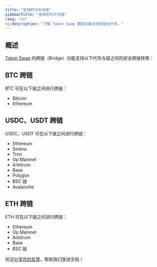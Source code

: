 ```yaml
---
title: "支持的代币与链"
sidebarTitle: "支持的代币与链"
lang: "cn"
og:description: "了解 Token Swap 跨链功能支持的链与代币。"
---
```


## 概述

[Token Swap](/cn/apps/token-swap/introduction) 的跨链（Bridge）功能支持以下代币与链之间的安全跨链转移：

## BTC 跨链
BTC 可在以下链之间进行跨链：
- Bitcoin
- Ethereum

## USDC、USDT 跨链
USDC、USDT 可在以下链之间进行跨链：
- Ethereum
- Solana
- Tron
- Op Mainnet
- Arbitrum
- Base
- Polygon
- BSC 链
- Avalanche

## ETH 跨链
ETH 可在以下链之间进行跨链：
- Ethereum
- Op Mainnet
- Arbitrum
- Base
- BSC 链

<Tip>欢迎[分享您的反馈](https://forms.zohopublic.com/cobo/form/DocumentFeedbackForm/formperma/QvLOhxJv1_JMsJ-1dleZ8Itb_7rzN-LtgvsDdxosoVI?referrername=manuals)，帮助我们改进文档！</Tip>
